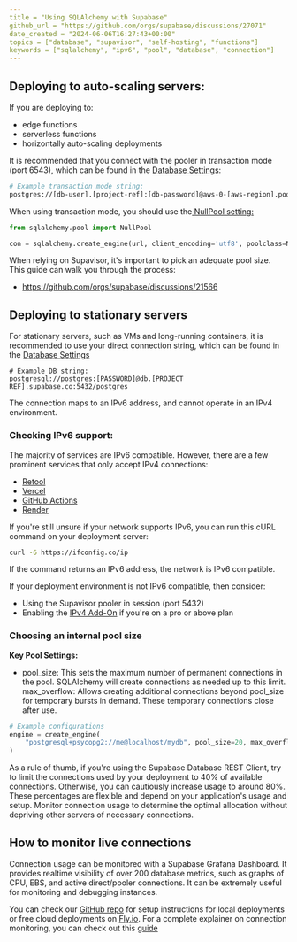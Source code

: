 ```yaml
---
title = "Using SQLAlchemy with Supabase"
github_url = "https://github.com/orgs/supabase/discussions/27071"
date_created = "2024-06-06T16:27:43+00:00"
topics = ["database", "supavisor", "self-hosting", "functions"]
keywords = ["sqlalchemy", "ipv6", "pool", "database", "connection"]
---
```


## Deploying to auto-scaling servers:

If you are deploying to:

- edge functions
- serverless functions
- horizontally auto-scaling deployments

It is recommended that you connect with the pooler in transaction mode (port 6543), which can be found in the [Database Settings](https://supabase.com/dashboard/project/_/settings/database):

```sh
# Example transaction mode string:
postgres://[db-user].[project-ref]:[db-password]@aws-0-[aws-region].pooler.supabase.com:6543
```

When using transaction mode, you should use the[ NullPool setting:](https://docs.sqlalchemy.org/en/20/core/pooling.html#switching-pool-implementations)

```py
from sqlalchemy.pool import NullPool

con = sqlalchemy.create_engine(url, client_encoding='utf8', poolclass=NullPool)
```

When relying on Supavisor, it's important to pick an adequate pool size. This guide can walk you through the process:

- https://github.com/orgs/supabase/discussions/21566

## Deploying to stationary servers

For stationary servers, such as VMs and long-running containers, it is recommended to use your direct connection string, which can be found in the [Database Settings](https://supabase.com/dashboard/project/_/settings/database)

```
# Example DB string:
postgresql://postgres:[PASSWORD]@db.[PROJECT REF].supabase.co:5432/postgres
```

The connection maps to an IPv6 address, and cannot operate in an IPv4 environment.

### Checking IPv6 support:

The majority of services are IPv6 compatible. However, there are a few prominent services that only accept IPv4 connections:

- [Retool](https://retool.com/)
- [Vercel](https://vercel.com/)
- [GitHub Actions](https://docs.github.com/en/actions)
- [Render](https://render.com/)

If you're still unsure if your network supports IPv6, you can run this cURL command on your deployment server:

```sh
curl -6 https://ifconfig.co/ip
```

If the command returns an IPv6 address, the network is IPv6 compatible.

If your deployment environment is not IPv6 compatible, then consider:

- Using the Supavisor pooler in session (port 5432)
- Enabling the [IPv4 Add-On](https://supabase.com/dashboard/project/_/settings/addons) if you're on a pro or above plan

### Choosing an internal pool size

**Key Pool Settings:**

- pool_size: This sets the maximum number of permanent connections in the pool. SQLAlchemy will create connections as needed up to this limit.
  max_overflow: Allows creating additional connections beyond pool_size for temporary bursts in demand. These temporary connections close after use.

```python
# Example configurations
engine = create_engine(
    "postgresql+psycopg2://me@localhost/mydb", pool_size=20, max_overflow=15
)
```

As a rule of thumb, if you're using the Supabase Database REST Client, try to limit the connections used by your deployment to 40% of available connections. Otherwise, you can cautiously increase usage to around 80%. These percentages are flexible and depend on your application's usage and setup. Monitor connection usage to determine the optimal allocation without depriving other servers of necessary connections.

## How to monitor live connections

Connection usage can be monitored with a Supabase Grafana Dashboard. It provides realtime visibility of over 200 database metrics, such as graphs of CPU, EBS, and active direct/pooler connections. It can be extremely useful for monitoring and debugging instances.

You can check our [GitHub repo](https://github.com/supabase/supabase-grafana) for setup instructions for local deployments or free cloud deployments on [Fly.io](http://fly.io/). For a complete explainer on connection monitoring, you can check out this [guide](https://github.com/orgs/supabase/discussions/27141)
